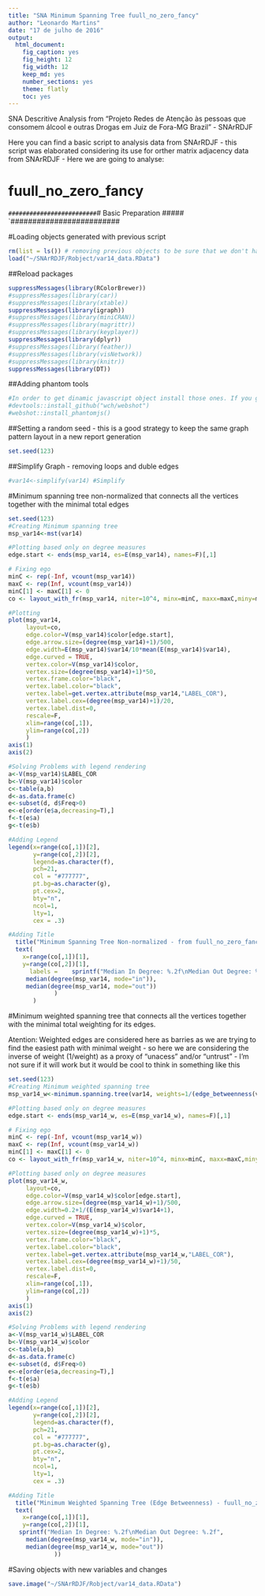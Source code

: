 ```yaml
---
title: "SNA Minimum Spanning Tree fuull_no_zero_fancy"
author: "Leonardo Martins"
date: "17 de julho de 2016"
output: 
  html_document: 
    fig_caption: yes
    fig_height: 12
    fig_width: 12
    keep_md: yes
    number_sections: yes
    theme: flatly
    toc: yes
---
```

SNA Descritive Analysis from "Projeto Redes de Atenção às pessoas que consomem álcool e outras Drogas em Juiz de Fora-MG   Brazil"  - SNArRDJF

Here you can find a basic script to analysis data from SNArRDJF - this script was elaborated considering its use for orther matrix adjacency data from SNArRDJF - Here we are going to analyse:

# fuull_no_zero_fancy

`#########################
`# Basic Preparation #####
`#########################

#Loading objects generated with previous script 
```r
rm(list = ls()) # removing previous objects to be sure that we don't have objects conflicts name
load("~/SNArRDJF/Robject/var14_data.RData")
```
##Reload packages
```r
suppressMessages(library(RColorBrewer))
#suppressMessages(library(car))
#suppressMessages(library(xtable))
suppressMessages(library(igraph))
#suppressMessages(library(miniCRAN))
#suppressMessages(library(magrittr))
#suppressMessages(library(keyplayer))
suppressMessages(library(dplyr))
#suppressMessages(library(feather))
#suppressMessages(library(visNetwork))
#suppressMessages(library(knitr))
suppressMessages(library(DT))
```
##Adding phantom tools
```r
#In order to get dinamic javascript object install those ones. If you get problems installing go to Stackoverflow.com and type your error to discover what to do. In some cases the libraries need to be intalled in outside R libs.
#devtools::install_github("wch/webshot")
#webshot::install_phantomjs()
```
##Setting a random seed - this is a good strategy to keep the same graph pattern layout in a new report generation
```r
set.seed(123)
```

##Simplify Graph - removing loops and duble edges 
```r
#var14<-simplify(var14) #Simplify
```

#Minimum spanning tree non-normalized that connects all the vertices together with the minimal total edges
```r
set.seed(123)
#Creating Minimum spanning tree
msp_var14<-mst(var14)

#Plotting based only on degree measures 
edge.start <- ends(msp_var14, es=E(msp_var14), names=F)[,1]

# Fixing ego
minC <- rep(-Inf, vcount(msp_var14))
maxC <- rep(Inf, vcount(msp_var14))
minC[1] <- maxC[1] <- 0
co <- layout_with_fr(msp_var14, niter=10^4, minx=minC, maxx=maxC,miny=minC, maxy=maxC, weights=E(msp_var14)$var14)

#Plotting
plot(msp_var14, 
     layout=co,
     edge.color=V(msp_var14)$color[edge.start],
     edge.arrow.size=(degree(msp_var14)+1)/500,
     edge.width=E(msp_var14)$var14/10*mean(E(msp_var14)$var14),
     edge.curved = TRUE,
     vertex.color=V(msp_var14)$color,
     vertex.size=(degree(msp_var14)+1)*50,
     vertex.frame.color="black",
     vertex.label.color="black",
     vertex.label=get.vertex.attribute(msp_var14,"LABEL_COR"),
     vertex.label.cex=(degree(msp_var14)+1)/20,
     vertex.label.dist=0,
     rescale=F,
     xlim=range(co[,1]), 
     ylim=range(co[,2])
     )
axis(1)
axis(2)

#Solving Problems with legend rendering 
a<-V(msp_var14)$LABEL_COR
b<-V(msp_var14)$color
c<-table(a,b)
d<-as.data.frame(c)
e<-subset(d, d$Freq>0)
e<-e[order(e$a,decreasing=T),] 
f<-t(e$a)
g<-t(e$b)

#Adding Legend
legend(x=range(co[,1])[2], 
       y=range(co[,2])[2],
       legend=as.character(f),
       pch=21,
       col = "#777777", 
       pt.bg=as.character(g),
       pt.cex=2,
       bty="n", 
       ncol=1,
       lty=1,
       cex = .3)

#Adding Title
  title("Minimum Spanning Tree Non-normalized - from fuull_no_zero_fancy", sub = "Source: from authors ")
  text( 
    x=range(co[,1])[1],
    y=range(co[,2])[1], 
      labels =    sprintf("Median In Degree: %.2f\nMedian Out Degree: %.2f",
     median(degree(msp_var14, mode="in")), 
     median(degree(msp_var14, mode="out"))
             )
       )
```
#Minimum weighted spanning tree that connects all the vertices together with the minimal total weighting for its edges. 

Atention: Weighted edges are considered here as barries as we are trying to find the easiest path with minimal weight - so here we are considering the inverse of weight (1/weight) as a proxy of "unacess" and/or "untrust" - I'm not sure if it will work but it would be cool to think in something like this  
```r
set.seed(123)
#Creating Minimum weighted spanning tree
msp_var14_w<-minimum.spanning.tree(var14, weights=1/(edge_betweenness(var14, weights=E(var14)$var14)+1))

#Plotting based only on degree measures 
edge.start <- ends(msp_var14_w, es=E(msp_var14_w), names=F)[,1]

# Fixing ego
minC <- rep(-Inf, vcount(msp_var14_w))
maxC <- rep(Inf, vcount(msp_var14_w))
minC[1] <- maxC[1] <- 0
co <- layout_with_fr(msp_var14_w, niter=10^4, minx=minC, maxx=maxC,miny=minC, maxy=maxC, weights =E(msp_var14_w)$var14)

#Plotting based only on degree measures 
plot(msp_var14_w, 
     layout=co,
     edge.color=V(msp_var14_w)$color[edge.start],
     edge.arrow.size=(degree(msp_var14_w)+1)/500,
     edge.width=0.2+1/(E(msp_var14_w)$var14+1),
     edge.curved = TRUE,
     vertex.color=V(msp_var14_w)$color,
     vertex.size=(degree(msp_var14_w)+1)*5,
     vertex.frame.color="black",
     vertex.label.color="black",
     vertex.label=get.vertex.attribute(msp_var14_w,"LABEL_COR"),
     vertex.label.cex=(degree(msp_var14_w)+1)/50,
     vertex.label.dist=0,
     rescale=F,
     xlim=range(co[,1]), 
     ylim=range(co[,2])
     )
axis(1)
axis(2)

#Solving Problems with legend rendering 
a<-V(msp_var14_w)$LABEL_COR
b<-V(msp_var14_w)$color
c<-table(a,b)
d<-as.data.frame(c)
e<-subset(d, d$Freq>0)
e<-e[order(e$a,decreasing=T),] 
f<-t(e$a)
g<-t(e$b)

#Adding Legend
legend(x=range(co[,1])[2], 
       y=range(co[,2])[2],
       legend=as.character(f),
       pch=21,
       col = "#777777", 
       pt.bg=as.character(g),
       pt.cex=2,
       bty="n", 
       ncol=1,
       lty=1,
       cex = .3)

#Adding Title
  title("Minimum Weighted Spanning Tree (Edge Betweenness) - fuull_no_zero_fancy", sub = "Source: from authors ")
  text( 
    x=range(co[,1])[1],
    y=range(co[,2])[1], 
   sprintf("Median In Degree: %.2f\nMedian Out Degree: %.2f",
     median(degree(msp_var14_w, mode="in")), 
     median(degree(msp_var14_w, mode="out"))
             ))
```


#Saving objects with new variables and changes
```r
save.image("~/SNArRDJF/Robject/var14_data.RData") 
```

